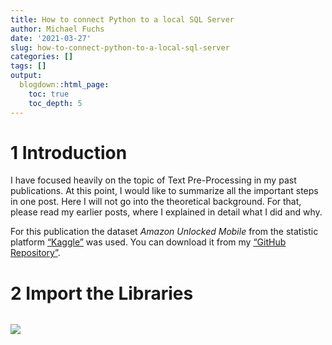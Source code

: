 ```yaml
---
title: How to connect Python to a local SQL Server
author: Michael Fuchs
date: '2021-03-27'
slug: how-to-connect-python-to-a-local-sql-server
categories: []
tags: []
output:
  blogdown::html_page:
    toc: true
    toc_depth: 5
---
```





# 1 Introduction


I have focused heavily on the topic of Text Pre-Processing in my past publications. At this point, I would like to summarize all the important steps in one post. 
Here I will not go into the theoretical background. For that, please read my earlier posts, where I explained in detail what I did and why. 


For this publication the dataset *Amazon Unlocked Mobile* from the statistic platform ["Kaggle"](https://www.kaggle.com) was used. You can download it from my ["GitHub Repository"](https://github.com/MFuchs1989/Datasets-and-Miscellaneous/tree/main/datasets/NLP/Text%20Pre-Processing%20-%20All%20in%20One).



# 2 Import the Libraries










```r

```

![](/post/2021-03-27-how-to-connect-python-to-a-local-sql-server_files/p132p1.png)










